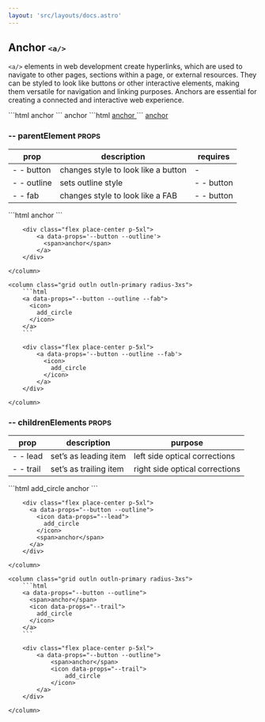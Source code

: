 ```yaml
---
layout: 'src/layouts/docs.astro'
---
```


##  Anchor <small class="clr-subtext txt-nm txt-lowercase"> `<a/>` </small>

`<a/>` elements in web development create hyperlinks, which are used to
navigate to other pages, sections within a page, or external resources.
They can be styled to look like buttons or other interactive elements,
making them versatile for navigation and linking purposes. Anchors are
essential for creating a connected and interactive web experience.

<grid class='grid cols-2 outln outln-primary radius-3xs'>
  ```html
  <a>
    <span>
      anchor
    </span>
  </a>
  ```
  <column class='align-center[items] flex place-center p-5xl'>
    <a>
      <span>
        anchor
      </span>
    </a>
  </column>
</grid>

<grid class='grid cols-2 outln outln-primary radius-3xs'>
  ```html
  <a href="#">
    <span>
      anchor
    </span>
  </a>
  ```
  <column class='align-center[items] flex place-center p-5xl'>
    <a href="#anchor--a">
      <span>
        anchor
      </span>
    </a>
  </column>
</grid>

### -- parentElement <small class="clr-subtext txt-sm"> PROPS </small>

| prop        | description                         | requires   |
| ----------- | ----------------------------------- | ---------- |
| - - button  | changes style to look like a button | -          |
| - - outline | sets outline style                  | - - button |
| - - fab     | changes style to look like a FAB    | - - button |

<grid class="grid cols-2 g-sm">
    <column class="grid outln outln-primary radius-3xs">
        ```html
        <a data-props="--button --outline">
          <span>
            anchor
          </span>
        </a>
        ```

        <div class="flex place-center p-5xl">
            <a data-props='--button --outline'>
              <span>anchor</span>
            </a>
        </div>

    </column>

    <column class="grid outln outln-primary radius-3xs">
        ```html
        <a data-props="--button --outline --fab">
          <icon>
            add_circle
          </icon>
        </a>
        ```

        <div class="flex place-center p-5xl">
            <a data-props='--button --outline --fab'>
              <icon>
                add_circle
              </icon>
            </a>
        </div>

    </column>

</grid>

### -- childrenElements <small class="clr-subtext txt-sm"> PROPS </small>

| prop      | description            | purpose                        |
| --------- | ---------------------- | ------------------------------ |
| - - lead  | set’s as leading item  | left side optical corrections  |
| - - trail | set’s as trailing item | right side optical corrections |

<grid class="grid cols-2 g-sm">
    <column class="grid outln outln-primary radius-3xs">
        ```html
        <a data-props="--button --outline">
          <icon data-props="--lead">
            add_circle
          </icon>
          <span>anchor</span>
        </a>
        ```

        <div class="flex place-center p-5xl">
          <a data-props="--button --outline">
            <icon data-props="--lead">
              add_circle
            </icon>
            <span>anchor</span>
          </a>
        </div>

    </column>

    <column class="grid outln outln-primary radius-3xs">
        ```html
        <a data-props="--button --outline">
          <span>anchor</span>
          <icon data-props="--trail">
            add_circle
          </icon>
        </a>
        ```

        <div class="flex place-center p-5xl">
            <a data-props="--button --outline">
                <span>anchor</span>
                <icon data-props="--trail">
                    add_circle
                </icon>
            </a>
        </div>

    </column>

</grid>